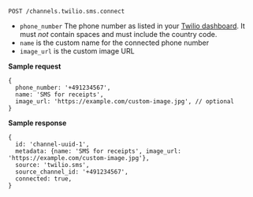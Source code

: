 ```
POST /channels.twilio.sms.connect
```

- `phone_number` The phone number as listed in your [Twilio
  dashboard](https://www.twilio.com/console/phone-numbers/). It must _not_ contain
  spaces and must include the country code.
- `name` is the custom name for the connected phone number
- `image_url` is the custom image URL

**Sample request**

```json5
{
  phone_number: '+491234567',
  name: 'SMS for receipts',
  image_url: 'https://example.com/custom-image.jpg', // optional
}
```

**Sample response**

```json5
{
  id: 'channel-uuid-1',
  metadata: {name: 'SMS for receipts', image_url: 'https://example.com/custom-image.jpg'},
  source: 'twilio.sms',
  source_channel_id: '+491234567',
  connected: true,
}
```
